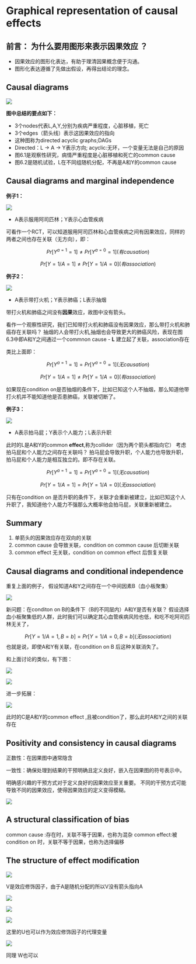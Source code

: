 # Graphical representation of causal effects

::: callout-note
## 前言： 为什么要用图形来表示因果效应 ？

-   因果效应的图形化表达，有助于理清因果概念便于沟通。
-   图形化表达遵循了先做出假设，再得出结论的理念。
:::

## Causal diagrams

![](images/clipboard-3062177108.png){fig-align="center"}

**图中总结的要点如下：**

-   3个nodes代表L,A,Y,分别为疾病严重程度，心脏移植，死亡
-   3个edges（箭头线）表示这因果效应的指向
-   这种图称为directed acyclic graphs;DAGs
-   Directed：L -\> A -\> Y表示方向; acyclic:无环，一个变量无法是自己的原因
-   图6.1是观察性研究，病情严重程度是心脏移植和死亡的common cause
-   图6.2是随机试验，L在不同组随机分配，不再是A和Y的common cause

## Causal diagrams and marginal independence

**例子1：**

![](images/clipboard-2824199779.png){fig-align="center"}

-   A表示服用阿司匹林；Y表示心血管疾病

可看作一个RCT，可以知道服用阿司匹林和心血管疾病之间有因果效应，同样的两者之间也存在关联（无方向），即：

$$
Pr[Y^{a=1}=1] ≠ Pr[Y^{a=0}=1] (有causation)
$$

$$
Pr[Y=1/A=1] ≠ Pr[Y=1/A=0] (有association)
$$

**例子2：**

![](images/clipboard-890249566.png){fig-align="center"}

-   A表示带打火机；Y表示肺癌；L表示抽烟

带打火机和肺癌之间没有**因果**效应，故图中没有箭头。

看作一个观察性研究，我们已知带打火机和肺癌没有因果效应，那么带打火机和肺癌存在关联吗？ 抽烟的人会带打火机,抽烟也会导致更大的肺癌风险，表现在图6.3中即A和Y之间通过一个commnon cause - **L** 建立起了关联，association存在

类比上面即：

$$
Pr[Y^{a=1}=1] = Pr[Y^{a=0}=1] (无causation)
$$

$$
Pr[Y=1/A=1] ≠ Pr[Y=1/A=0] (有association) 
$$

如果现在condition on是否抽烟的条件下，比如已知这个人不抽烟，那么知道他带打火机并不能知道他是否患肺癌，关联被切断了。

**例子3：**

![](images/clipboard-2982990840.png){fig-align="center"}

-   A表示拍马屁；Y表示个人能力；L表示升职

此时的L是A和Y的common **effect**,称为collider（因为两个箭头都指向它） 考虑拍马屁和个人能力之间存在关联吗？ 拍马屁会导致升职，个人能力也导致升职，拍马屁和个人能力是相互独立的。即不存在关联。

$$
Pr[Y^{a=1}=1] = Pr[Y^{a=0}=1] (无causation)
$$

$$
Pr[Y=1/A=1] = Pr[Y=1/A=0] (无association) 
$$

只有在condition on 是否升职的条件下，关联才会重新被建立，比如已知这个人升职了，我知道他个人能力不强那么大概率他会拍马屁，关联重新被建立。

::: callout-note
## Summary

1.  单箭头的因果效应存在双向的关联
2.  common cause 会导致关联，condition on common cause 后切断关联
3.  common effect 无关联，condition on common effect 后恢复关联
:::

## Causal diagrams and conditional independence

重复上面的例子， 假设知道A和Y之间存在一个中间因素B（血小板聚集）

![](images/clipboard-191081863.png){fig-align="center"}

新问题：在conditon on B的条件下（B的不同层内）A和Y是否有关联？ 假设选择血小板聚集低的人群，此时我们可以确定其心血管疾病风险也低，和吃不吃阿司匹林无关了，

$$
Pr[Y=1/A=1,B=b] = Pr[Y=1/A=0,B=b] (无association) 
$$ 也就是说，即使A和Y有关联，在condition on B 后这种关联消失了。

和上面讨论的类似，有下图：

![](images/clipboard-3270748474.png){fig-align="center"}

![](images/clipboard-357785228.png){fig-align="center"}

进一步拓展：

![](images/clipboard-3596808739.png){fig-align="center"}

此时的C是A和Y的common effect ,且被condition了，那么此时A和Y之间的关联存在

## Positivity and consistency in causal diagrams

正数性：在因果图中通常隐含

一致性：确保处理到结果的干预明确且定义良好，嵌入在因果图的符号表示中。

明确感兴趣的干预方式对于定义良好的因果效应至关重要。 不同的干预方式可能导致不同的因果效应，使得因果效应的定义变得模糊。

![](images/clipboard-1821108325.png){fig-align="center"}

## A structural classification of bias

common cause :存在时，关联不等于因果，也称为混杂 common effect:被condition on 时，关联不等于因果，也称为选择偏移

## The structure of effect modification

![](images/clipboard-3380570101.png){fig-align="center"}

V是效应修饰因子，由于A是随机分配的所以V没有箭头指向A

![](images/clipboard-629680314.png){fig-align="center"}

![](images/clipboard-2186019405.png){fig-align="center"}

![](images/clipboard-3396573334.png){fig-align="center"}

这里的U也可以作为效应修饰因子的代理变量

![](images/clipboard-4179697386.png){fig-align="center"}

同理 W也可以
